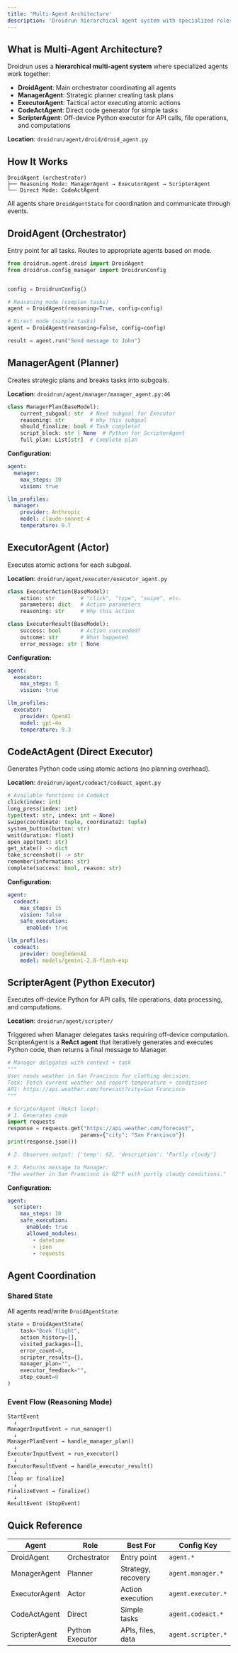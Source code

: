 ```yaml
---
title: 'Multi-Agent Architecture'
description: 'Droidrun hierarchical agent system with specialized roles for planning, execution, and computation.'
---
```


## What is Multi-Agent Architecture?

Droidrun uses a **hierarchical multi-agent system** where specialized agents work together:

- **DroidAgent**: Main orchestrator coordinating all agents
- **ManagerAgent**: Strategic planner creating task plans
- **ExecutorAgent**: Tactical actor executing atomic actions
- **CodeActAgent**: Direct code generator for simple tasks
- **ScripterAgent**: Off-device Python executor for API calls, file operations, and computations

**Location**: `droidrun/agent/droid/droid_agent.py`

## How It Works

```
DroidAgent (orchestrator)
├── Reasoning Mode: ManagerAgent → ExecutorAgent → ScripterAgent
└── Direct Mode: CodeActAgent
```

All agents share `DroidAgentState` for coordination and communicate through events.

## DroidAgent (Orchestrator)

Entry point for all tasks. Routes to appropriate agents based on mode.

```python
from droidrun.agent.droid import DroidAgent
from droidrun.config_manager import DroidrunConfig


config = DroidrunConfig()

# Reasoning mode (complex tasks)
agent = DroidAgent(reasoning=True, config=config)

# Direct mode (simple tasks)
agent = DroidAgent(reasoning=False, config=config)

result = agent.run("Send message to John")
```

## ManagerAgent (Planner)

Creates strategic plans and breaks tasks into subgoals.

**Location**: `droidrun/agent/manager/manager_agent.py:46`

```python
class ManagerPlan(BaseModel):
    current_subgoal: str  # Next subgoal for Executor
    reasoning: str        # Why this subgoal
    should_finalize: bool # Task complete?
    script_block: str | None  # Python for ScripterAgent
    full_plan: List[str]  # Complete plan
```

**Configuration:**
```yaml
agent:
  manager:
    max_steps: 10
    vision: true

llm_profiles:
  manager:
    provider: Anthropic
    model: claude-sonnet-4
    temperature: 0.7
```

## ExecutorAgent (Actor)

Executes atomic actions for each subgoal.

**Location**: `droidrun/agent/executor/executor_agent.py`

```python
class ExecutorAction(BaseModel):
    action: str        # "click", "type", "swipe", etc.
    parameters: dict   # Action parameters
    reasoning: str     # Why this action

class ExecutorResult(BaseModel):
    success: bool      # Action succeeded?
    outcome: str       # What happened
    error_message: str | None
```

**Configuration:**
```yaml
agent:
  executor:
    max_steps: 5
    vision: true

llm_profiles:
  executor:
    provider: OpenAI
    model: gpt-4o
    temperature: 0.3
```

## CodeActAgent (Direct Executor)

Generates Python code using atomic actions (no planning overhead).

**Location**: `droidrun/agent/codeact/codeact_agent.py`

```python
# Available functions in CodeAct
click(index: int)
long_press(index: int)
type(text: str, index: int = None)
swipe(coordinate: tuple, coordinate2: tuple)
system_button(button: str)
wait(duration: float)
open_app(text: str)
get_state() -> dict
take_screenshot() -> str
remember(information: str)
complete(success: bool, reason: str)
```

**Configuration:**
```yaml
agent:
  codeact:
    max_steps: 15
    vision: false
    safe_execution:
      enabled: true

llm_profiles:
  codeact:
    provider: GoogleGenAI
    model: models/gemini-2.0-flash-exp
```

## ScripterAgent (Python Executor)

Executes off-device Python for API calls, file operations, data processing, and computations.

**Location**: `droidrun/agent/scripter/`

Triggered when Manager delegates tasks requiring off-device computation. ScripterAgent is a **ReAct agent** that iteratively generates and executes Python code, then returns a final message to Manager.

```python
# Manager delegates with context + task
"""
User needs weather in San Francisco for clothing decision.
Task: Fetch current weather and report temperature + conditions
API: https://api.weather.com/forecast?city=San Francisco
"""

# ScripterAgent (ReAct loop):
# 1. Generates code
import requests
response = requests.get("https://api.weather.com/forecast",
                       params={"city": "San Francisco"})
print(response.json())

# 2. Observes output: {'temp': 62, 'description': 'Partly cloudy'}

# 3. Returns message to Manager:
"The weather in San Francisco is 62°F with partly cloudy conditions."
```

**Configuration:**
```yaml
agent:
  scripter:
    max_steps: 10
    safe_execution:
      enabled: true
      allowed_modules:
        - datetime
        - json
        - requests
```

## Agent Coordination

### Shared State

All agents read/write `DroidAgentState`:

```python
state = DroidAgentState(
    task="Book flight",
    action_history=[],
    visited_packages=[],
    error_count=0,
    scripter_results={},
    manager_plan="",
    executor_feedback="",
    step_count=0
)
```

### Event Flow (Reasoning Mode)

```
StartEvent
  ↓
ManagerInputEvent → run_manager()
  ↓
ManagerPlanEvent → handle_manager_plan()
  ↓
ExecutorInputEvent → run_executor()
  ↓
ExecutorResultEvent → handle_executor_result()
  ↓
[loop or finalize]
  ↓
FinalizeEvent → finalize()
  ↓
ResultEvent (StopEvent)
```

## Quick Reference

| Agent | Role | Best For | Config Key |
|-------|------|----------|------------|
| DroidAgent | Orchestrator | Entry point | `agent.*` |
| ManagerAgent | Planner | Strategy, recovery | `agent.manager.*` |
| ExecutorAgent | Actor | Action execution | `agent.executor.*` |
| CodeActAgent | Direct | Simple tasks | `agent.codeact.*` |
| ScripterAgent | Python Executor | APIs, files, data | `agent.scripter.*` |

